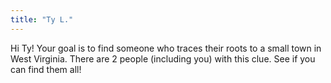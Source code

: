 ```yaml
---
title: "Ty L."
---
```


Hi Ty! Your goal is to find someone who traces their roots to a small town in West Virginia. There are 2 people (including you) with this clue. See if you can find them all!
